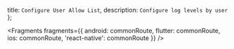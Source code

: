   title: `Configure User Allow List`,
  description: `Configure log levels by user`
};


<Fragments
  fragments={{
    android: commonRoute,
    flutter: commonRoute,
    ios: commonRoute,
    'react-native': commonRoute
  }}
/>
